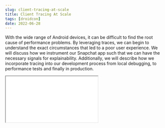 ```yaml
---
slug: client-tracing-at-scale
title: Client Tracing At Scale
tags: [droidcon]
date: 2022-06-28
---
```


With the wide range of Android devices, it can be difficult to find the root cause of performance problems. By
leveraging traces, we can begin to understand the exact circumstances that led to a poor user experience. We will
discuss how we instrument our Snapchat app such that we can have the necessary signals for explainability. Additionally,
we will describe how we incorporate tracing into our development process from local debugging, to performance tests and
finally in production.

<iframe
  src="//player.vimeo.com/video/722553263?autopause=0&autoplay=0&color=00adef&portrait=0&byline=0&title=0"
  webkitallowfullscreen=""
  mozallowfullscreen=""
  style={{ height: "400px", width: "100%" }}
  allowfullscreen=""
></iframe>
